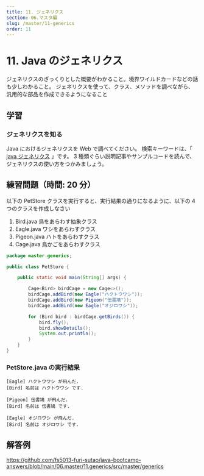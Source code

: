 ```yaml
---
title: 11. ジェネリクス
section: 06.マスタ編
slug: /master/11-generics
order: 11
---
```


# 11. Java のジェネリクス

<p class="goal">
  ジェネリクスのざっくりとした概要がわかること。境界ワイルドカードなどの話も少しわかること。
  ジェネリクスを使って、クラス、メソッドを調べながら、汎用的な部品を作成できるようになること
</p>

## 学習

### ジェネリクスを知る

Java におけるジェネリクスを Web で調べてください。
検索キーワードは、「 [java ジェネリクス](https://www.google.com/search?q=java+ジェネリクス) 」です。
3 種類ぐらい説明記事やサンプルコードを読んで、ジェネリクスの使い方をつかみましょう。

## 練習問題（時間: 20 分）

以下の PetStore クラスを実行すると、実行結果の通りになるように、以下の 4 つのクラスを作成しなさい

1. Bird.java 鳥をあらわす抽象クラス
2. Eagle.java ワシをあらわすクラス
3. Pigeon.java ハトをあらわすクラス
4. Cage.java 鳥かごをあらわすクラス

```java
package master.generics;

public class PetStore {

    public static void main(String[] args) {

        Cage<Bird> birdCage = new Cage<>();
        birdCage.addBird(new Eagle("ハクトウワシ"));
        birdCage.addBird(new Pigeon("伝書鳩"));
        birdCage.addBird(new Eagle("オジロワシ"));

        for (Bird bird : birdCage.getBirds()) {
            bird.fly();
            bird.showDetails();
            System.out.println();
        }
    }
}
```

### PetStore.java の実行結果

```console
[Eagle] ハクトウワシ が飛んだ.
[Bird] 名前は ハクトウワシ です.

[Pigeon] 伝書鳩 が飛んだ.
[Bird] 名前は 伝書鳩 です.

[Eagle] オジロワシ が飛んだ.
[Bird] 名前は オジロワシ です.

```

## 解答例

https://github.com/fs5013-furi-sutao/java-bootcamp-answers/blob/main/06.master/11.generics/src/master/generics
